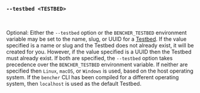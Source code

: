 ### `--testbed <TESTBED>`

<br />

Optional: Either the `--testbed` option or the `BENCHER_TESTBED` environment variable
may be set to the name, slug, or UUID for a [Testbed][testbed].
If the value specified is a name or slug and the Testbed does not already exist, it will be created for you.
However, if the value specified is a UUID then the Testbed must already exist.
If both are specified, the `--testbed` option takes precedence over the `BENCHER_TESTBED` environment variable.
If neither are specified then `Linux`, `macOS`, or `Windows` is used,
based on the host operating system.
If the `bencher` CLI has been compiled for a different operating system,
then `localhost` is used as the default Testbed.

[testbed]: /docs/explanation/benchmarking/#testbed
